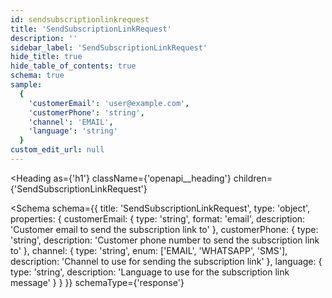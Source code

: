 ```yaml
---
id: sendsubscriptionlinkrequest
title: 'SendSubscriptionLinkRequest'
description: ''
sidebar_label: 'SendSubscriptionLinkRequest'
hide_title: true
hide_table_of_contents: true
schema: true
sample:
  {
    'customerEmail': 'user@example.com',
    'customerPhone': 'string',
    'channel': 'EMAIL',
    'language': 'string'
  }
custom_edit_url: null
---
```



<Heading
  as={'h1'}
  className={'openapi__heading'}
  children={'SendSubscriptionLinkRequest'}
></Heading>

<Schema
  schema={{
    title: 'SendSubscriptionLinkRequest',
    type: 'object',
    properties: {
      customerEmail: {
        type: 'string',
        format: 'email',
        description: 'Customer email to send the subscription link to'
      },
      customerPhone: {
        type: 'string',
        description: 'Customer phone number to send the subscription link to'
      },
      channel: {
        type: 'string',
        enum: ['EMAIL', 'WHATSAPP', 'SMS'],
        description: 'Channel to use for sending the subscription link'
      },
      language: {
        type: 'string',
        description: 'Language to use for the subscription link message'
      }
    }
  }}
  schemaType={'response'}
></Schema>
